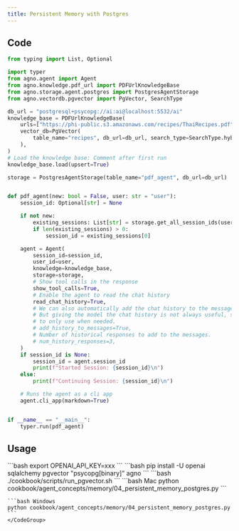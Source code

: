 ```yaml
---
title: Persistent Memory with Postgres
---
```


## Code

```python
from typing import List, Optional

import typer
from agno.agent import Agent
from agno.knowledge.pdf_url import PDFUrlKnowledgeBase
from agno.storage.agent.postgres import PostgresAgentStorage
from agno.vectordb.pgvector import PgVector, SearchType

db_url = "postgresql+psycopg://ai:ai@localhost:5532/ai"
knowledge_base = PDFUrlKnowledgeBase(
    urls=["https://phi-public.s3.amazonaws.com/recipes/ThaiRecipes.pdf"],
    vector_db=PgVector(
        table_name="recipes", db_url=db_url, search_type=SearchType.hybrid
    ),
)
# Load the knowledge base: Comment after first run
knowledge_base.load(upsert=True)

storage = PostgresAgentStorage(table_name="pdf_agent", db_url=db_url)


def pdf_agent(new: bool = False, user: str = "user"):
    session_id: Optional[str] = None

    if not new:
        existing_sessions: List[str] = storage.get_all_session_ids(user)
        if len(existing_sessions) > 0:
            session_id = existing_sessions[0]

    agent = Agent(
        session_id=session_id,
        user_id=user,
        knowledge=knowledge_base,
        storage=storage,
        # Show tool calls in the response
        show_tool_calls=True,
        # Enable the agent to read the chat history
        read_chat_history=True,
        # We can also automatically add the chat history to the messages sent to the model
        # But giving the model the chat history is not always useful, so we give it a tool instead
        # to only use when needed.
        # add_history_to_messages=True,
        # Number of historical responses to add to the messages.
        # num_history_responses=3,
    )
    if session_id is None:
        session_id = agent.session_id
        print(f"Started Session: {session_id}\n")
    else:
        print(f"Continuing Session: {session_id}\n")

    # Runs the agent as a cli app
    agent.cli_app(markdown=True)


if __name__ == "__main__":
    typer.run(pdf_agent)
```

## Usage

<Steps>
  <Snippet file="create-venv-step.mdx" />

  <Step title="Set your API key">
    ```bash
    export OPENAI_API_KEY=xxx
    ```
  </Step>

  <Step title="Install libraries">
    ```bash
    pip install -U openai sqlalchemy pgvector "psycopg[binary]" agno
    ```
  </Step>

  <Step title="Run PgVector">
    ```bash
    ./cookbook/scripts/run_pgvector.sh
    ```
  </Step>

  <Step title="Run Agent">
    <CodeGroup>
    ```bash Mac
    python cookbook/agent_concepts/memory/04_persistent_memory_postgres.py
    ```

    ```bash Windows
    python cookbook/agent_concepts/memory/04_persistent_memory_postgres.py
    ```
    </CodeGroup>
  </Step>
</Steps>